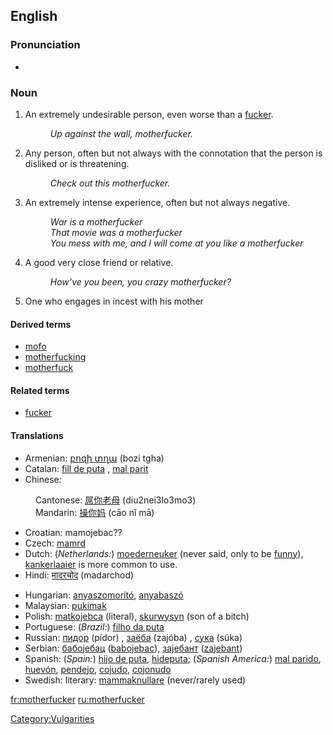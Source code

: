 ==English==

===Pronunciation===
*{{AHD|mŭth'er-fŭk'er, mŭth'ŭ-fŭk'er}}

===Noun===
{{en-noun}}

# {{cattag|strongly vulgar}} An extremely undesirable person, even worse than a [[fucker]].
#: ''Up against the wall, motherfucker.''
# {{cattag|strongly vulgar}} Any person, often but not always with the connotation that the person is disliked or is threatening.
#: ''Check out this motherfucker.''
# {{cattag|markedly vulgar}} An extremely intense experience, often but not always negative.
#: ''War is a motherfucker''
#: ''That movie was a motherfucker''
#: ''You mess with me, and I will come at you like a motherfucker''
# {{cattag|teasingly|friendly|jokingly}} A good very close friend or relative.
#: ''How’ve you been, you crazy motherfucker?''
# {{cattag|literal}} One who engages in incest with his mother

====Derived terms====
*[[mofo]]
*[[motherfucking]]
*[[motherfuck]]

====Related terms====
*[[fucker]]

====Translations====
{{top}}
*Armenian: [[բոզի տղա]] (bozi tgha)
*Catalan: [[fill de puta]] {{m}}, [[mal parit]] {{m}}
*Chinese:
:Cantonese: [[屌你老母]] (diu2nei3lo3mo3)
:Mandarin: [[操你妈]] (cāo nǐ mā)
*Croatian: mamojebac??
*Czech: [[mamrd]] {{m}}
*Dutch: (''Netherlands:'') [[moederneuker]] (never said, only to be [[funny]]), [[Kankerlaaier|kankerlaaier]] is more common to use.
*Hindi: [[मादरचोद]] (madarchod)
{{mid}}
*Hungarian: [[anyaszomorító]], [[anyabaszó]]
*Malaysian: [[pukimak]]
*Polish: [[matkojebca]] (literal), [[skurwysyn]] (son of a bitch)
*Portuguese: (''Brazil:'') [[filho da puta]]
*Russian: [[пидор]] (pídor) {{m}}, [[заёба]] (zajóba) {{m}}, [[сука]] (súka) {{mf}}
*Serbian: [[бабојебац]] ([[babojebac]]), [[зајебант]] ([[zajebant]])
*Spanish: (''Spain:'') [[hijo de puta]], [[hideputa]]; (''Spanish America:'') [[mal parido]], [[huevón]], [[pendejo]], [[cojudo]], [[cojonudo]]
*Swedish: literary: [[mammaknullare]] (never/rarely used)
{{bottom}}

[[Category:Vulgarities]]

[[fr:motherfucker]]
[[ru:motherfucker]]
